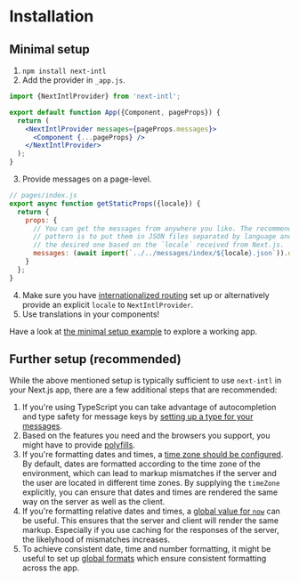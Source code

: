 # Installation

## Minimal setup

1. `npm install next-intl`
2. Add the provider in `_app.js`.

```jsx
import {NextIntlProvider} from 'next-intl';

export default function App({Component, pageProps}) {
  return (
    <NextIntlProvider messages={pageProps.messages}>
      <Component {...pageProps} />
    </NextIntlProvider>
  );
}
```

3. Provide messages on a page-level.

```js
// pages/index.js
export async function getStaticProps({locale}) {
  return {
    props: {
      // You can get the messages from anywhere you like. The recommended
      // pattern is to put them in JSON files separated by language and read
      // the desired one based on the `locale` received from Next.js.
      messages: (await import(`../../messages/index/${locale}.json`)).default
    }
  };
}
```

4. Make sure you have [internationalized routing](https://nextjs.org/docs/advanced-features/i18n-routing) set up or alternatively provide an explicit `locale` to `NextIntlProvider`.
5. Use translations in your components!

Have a look at [the minimal setup example](/examples/minimal) to explore a working app.

## Further setup (recommended)

While the above mentioned setup is typically sufficient to use `next-intl` in your Next.js app, there are a few additional steps that are recommended:

1. If you're using TypeScript you can take advantage of autocompletion and type safety for message keys by [setting up a type for your messages](/docs/usage/typescript).
2. Based on the features you need and the browsers you support, you might have to provide [polyfills](https://formatjs.io/docs/polyfills).
3. If you're formatting dates and times, a [time zone should be configured](/docs/usage/configuration#time-zone). By default, dates are formatted according to the time zone of the environment, which can lead to markup mismatches if the server and the user are located in different time zones. By supplying the `timeZone` explicitly, you can ensure that dates and times are rendered the same way on the server as well as the client.
4. If you're formatting relative dates and times, a [global value for `now`](/docs/usage/configuration#global-now-value) can be useful. This ensures that the server and client will render the same markup. Especially if you use caching for the responses of the server, the likelyhood of mismatches increases.
5. To achieve consistent date, time and number formatting, it might be useful to set up [global formats](/docs/usage/configuration#global-formats) which ensure consistent formatting across the app.
